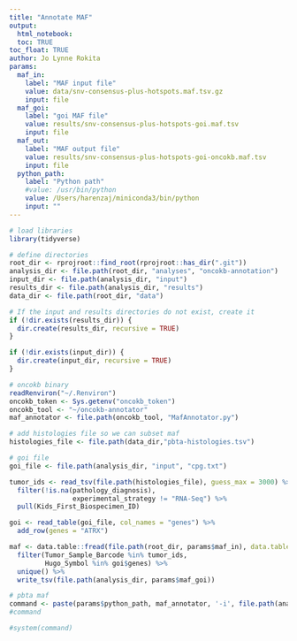 ```yaml
---
title: "Annotate MAF"
output: 
  html_notebook:
  toc: TRUE
toc_float: TRUE
author: Jo Lynne Rokita
params:
  maf_in:
    label: "MAF input file"
    value: data/snv-consensus-plus-hotspots.maf.tsv.gz
    input: file
  maf_goi:
    label: "goi MAF file"
    value: results/snv-consensus-plus-hotspots-goi.maf.tsv
    input: file
  maf_out:
    label: "MAF output file"
    value: results/snv-consensus-plus-hotspots-goi-oncokb.maf.tsv
    input: file
  python_path:
    label: "Python path"
    #value: /usr/bin/python
    value: /Users/harenzaj/miniconda3/bin/python
    input: ""
---
```


```r
# load libraries
library(tidyverse)

# define directories 
root_dir <- rprojroot::find_root(rprojroot::has_dir(".git"))
analysis_dir <- file.path(root_dir, "analyses", "oncokb-annotation")
input_dir <- file.path(analysis_dir, "input")
results_dir <- file.path(analysis_dir, "results")
data_dir <- file.path(root_dir, "data")

# If the input and results directories do not exist, create it
if (!dir.exists(results_dir)) {
  dir.create(results_dir, recursive = TRUE)
}

if (!dir.exists(input_dir)) {
  dir.create(input_dir, recursive = TRUE)
}

# oncokb binary
readRenviron("~/.Renviron")
oncokb_token <- Sys.getenv("oncokb_token")
oncokb_tool <- "~/oncokb-annotator"
maf_annotator <- file.path(oncokb_tool, "MafAnnotator.py")

# add histologies file so we can subset maf
histologies_file <- file.path(data_dir,"pbta-histologies.tsv")

# goi file
goi_file <- file.path(analysis_dir, "input", "cpg.txt")
```


```r
tumor_ids <- read_tsv(file.path(histologies_file), guess_max = 3000) %>%
  filter(!is.na(pathology_diagnosis),
                experimental_strategy != "RNA-Seq") %>%
  pull(Kids_First_Biospecimen_ID)

goi <- read_table(goi_file, col_names = "genes") %>%
  add_row(genes = "ATRX")

maf <- data.table::fread(file.path(root_dir, params$maf_in), data.table = F) %>%
  filter(Tumor_Sample_Barcode %in% tumor_ids,
         Hugo_Symbol %in% goi$genes) %>%
  unique() %>%
  write_tsv(file.path(analysis_dir, params$maf_goi))
```

```r
# pbta maf
command <- paste(params$python_path, maf_annotator, '-i', file.path(analysis_dir, params$maf_goi), '-o', file.path(analysis_dir, params$maf_out), '-b', oncokb_token, '-q hgvsp_short', '-r GRCh38')
#command

#system(command)
```




            